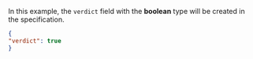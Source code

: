 In this example, the `verdict` field with the **boolean** type will be created in the specification.

  ```json
  {
"verdict": true
  }
  ```